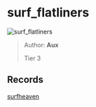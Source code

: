 
# surf_flatliners

![surf_flatliners](https://raw.githubusercontent.com/Sayt123/SurfMapPics/Maps-and-bonuses/csgo/surf_flatliners.jpg)

> Author: **Aux**
>
> Tier 3

## Records

[surfheaven](https://surfheaven.eu/map/surf_flatliners)
